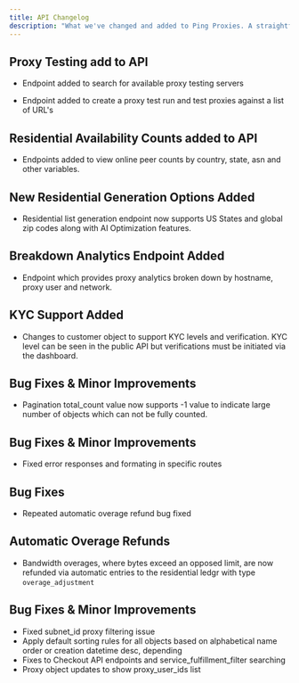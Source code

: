```yaml
---
title: API Changelog
description: "What we've changed and added to Ping Proxies. A straightforward timeline of our improvements."
---
```

<Update label="1.5.21">

  ## Proxy Testing add to API

  * Endpoint added to search for available proxy testing servers
  
  * Endpoint added to create a proxy test run and test proxies against a list of URL's

</Update>
<Update label="1.3.3">

  ## Residential Availability Counts added to API
    
  * Endpoints added to view online peer counts by country, state, asn and other variables.

  ## New Residential Generation Options Added
    
  * Residential list generation endpoint now supports US States and global zip codes along with AI Optimization features.

  ## Breakdown Analytics Endpoint Added
    
  * Endpoint which provides proxy analytics broken down by hostname, proxy user and network.

</Update>
<Update label="1.2.2">

  ## KYC Support Added
    
  * Changes to customer object to support KYC levels and verification. KYC level can be seen in the public API but verifications must be initiated via the dashboard.

  ## Bug Fixes & Minor Improvements
    
  * Pagination total_count value now supports -1 value to indicate large number of objects which can not be fully counted.

</Update>

<Update label="1.1.2">

  ## Bug Fixes & Minor Improvements
    
  * Fixed error responses and formating in specific routes

</Update>

<Update label="1.1.1">

  ## Bug Fixes
    
  * Repeated automatic overage refund bug fixed

</Update>

<Update label="1.1.0">

  ## Automatic Overage Refunds
    
  * Bandwidth overages, where bytes exceed an opposed limit, are now refunded via automatic entries to the residential ledgr with type `overage_adjustment`

</Update>

<Update label="1.0.0">

  ## Bug Fixes & Minor Improvements
    
  * Fixed subnet_id proxy filtering issue
  * Apply default sorting rules for all objects based on alphabetical name order or creation datetime desc, depending 
  * Fixes to Checkout API endpoints and service_fulfillment_filter searching
  * Proxy object updates to show proxy_user_ids list

</Update>
